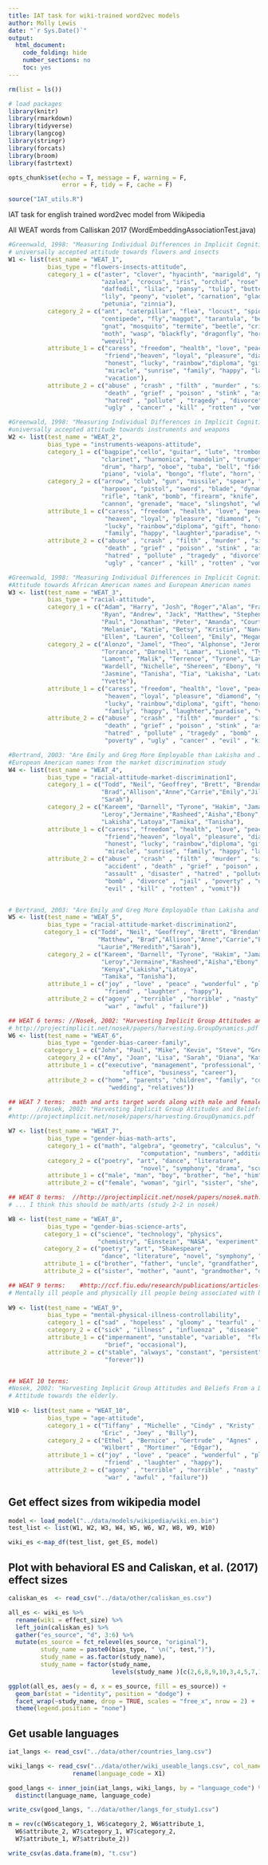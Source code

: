 ```yaml
---
title: IAT task for wiki-trained word2vec models
author: Molly Lewis 
date: "`r Sys.Date()`"
output: 
  html_document:
    code_folding: hide
    number_sections: no
    toc: yes
---
```

  
```r
rm(list = ls())

# load packages
library(knitr)
library(rmarkdown)
library(tidyverse)
library(langcog)
library(stringr)
library(forcats)
library(broom)
library(fastrtext)

opts_chunk$set(echo = T, message = F, warning = F, 
               error = F, tidy = F, cache = F)

source("IAT_utils.R")
```

IAT task for english trained word2vec model from Wikipedia

All WEAT words from Calliskan 2017 (WordEmbeddingAssociationTest.java)
```r
#Greenwald, 1998: "Measuring Individual Differences in Implicit Cognition: The Implicit Association Test" 
# universally accepted attitude towards flowers and insects
W1 <- list(test_name = "WEAT_1",
           bias_type = "flowers-insects-attitude",
           category_1 = c("aster", "clover", "hyacinth", "marigold", "poppy", 
                          "azalea", "crocus", "iris", "orchid", "rose", "bluebell",
                          "daffodil", "lilac", "pansy", "tulip", "buttercup", "daisy",
                          "lily", "peony", "violet", "carnation", "gladiola", "magnolia",
                          "petunia", "zinnia"),
           category_2 = c("ant", "caterpillar", "flea", "locust", "spider", "bedbug",
                          "centipede", "fly","maggot", "tarantula", "bee", "cockroach",
                          "gnat", "mosquito", "termite", "beetle", "cricket", "hornet",
                          "moth", "wasp", "blackfly", "dragonfly", "horsefly", "roach",
                          "weevil"),
           attribute_1 = c("caress", "freedom", "health", "love", "peace", "cheer",
                           "friend","heaven", "loyal", "pleasure", "diamond", "gentle", 
                           "honest", "lucky", "rainbow","diploma", "gift", "honor",
                           "miracle", "sunrise", "family", "happy", "laughter","paradise", 
                           "vacation"),
           attribute_2 = c("abuse" , "crash" , "filth" , "murder" , "sickness" , "accident" ,
                           "death" , "grief" , "poison" , "stink" , "assault" , "disaster" ,
                           "hatred" , "pollute" , "tragedy" , "divorce" , "jail" , "poverty" ,
                           "ugly" , "cancer" , "kill" , "rotten" , "vomit" , "agony" , "prison"))

#Greenwald, 1998: "Measuring Individual Differences in Implicit Cognition: The Implicit Association Test"
#universally accepted attitude towards instruments and weapons
W2 <- list(test_name = "WEAT_2",
           bias_type = "instruments-weapons-attitude",
           category_1 = c("bagpipe","cello", "guitar", "lute", "trombone", "banjo", 
                          "clarinet", "harmonica", "mandolin", "trumpet", "bassoon", 
                          "drum", "harp", "oboe", "tuba", "bell", "fiddle", "harpsichord",
                          "piano", "viola", "bongo", "flute", "horn", "saxophone", "violin" ),
           category_2 = c("arrow", "club", "gun", "missile", "spear", "axe", "dagger", 
                          "harpoon", "pistol", "sword", "blade", "dynamite", "hatchet", 
                          "rifle", "tank", "bomb", "firearm", "knife", "shotgun", "teargas",
                          "cannon", "grenade", "mace", "slingshot", "whip" ),
           attribute_1 = c("caress", "freedom", "health", "love", "peace", "cheer", "friend",
                           "heaven", "loyal", "pleasure", "diamond", "gentle", "honest", 
                           "lucky", "rainbow","diploma", "gift", "honor", "miracle", "sunrise",
                           "family", "happy", "laughter","paradise", "vacation"),
           attribute_2 = c("abuse" , "crash" , "filth" , "murder" , "sickness" , "accident" , 
                           "death" , "grief" , "poison" , "stink" , "assault" , "disaster" , 
                           "hatred" , "pollute" , "tragedy" , "divorce" , "jail" , "poverty" , 
                           "ugly" , "cancer" , "kill" , "rotten" , "vomit" , "agony" , "prison"))

#Greenwald, 1998: "Measuring Individual Differences in Implicit Cognition: The Implicit Association Test"
#Attitude towards African American names and European American names
W3 <- list(test_name = "WEAT_3",
           bias_type = "racial-attitude",
           category_1 = c("Adam", "Harry", "Josh", "Roger","Alan", "Frank", "Justin", 
                          "Ryan", "Andrew", "Jack", "Matthew", "Stephen", "Brad", "Greg",
                          "Paul", "Jonathan", "Peter", "Amanda", "Courtney", "Heather", 
                          "Melanie", "Katie", "Betsy", "Kristin", "Nancy", "Stephanie",
                          "Ellen", "Lauren", "Colleen", "Emily", "Megan", "Rachel"),
           category_2 = c("Alonzo", "Jamel", "Theo", "Alphonse", "Jerome", "Leroy", 
                          "Torrance", "Darnell", "Lamar", "Lionel", "Tyree", "Deion", 
                          "Lamont", "Malik", "Terrence", "Tyrone", "Lavon", "Marcellus",
                          "Wardell", "Nichelle", "Shereen", "Ebony", "Latisha", "Shaniqua",
                          "Jasmine", "Tanisha", "Tia", "Lakisha", "Latoya", "Yolanda", "Malika",
                          "Yvette"),
           attribute_1 = c("caress", "freedom", "health", "love", "peace", "cheer", "friend", 
                           "heaven", "loyal", "pleasure", "diamond", "gentle", "honest",
                           "lucky", "rainbow","diploma", "gift", "honor", "miracle", "sunrise", 
                           "family", "happy", "laughter","paradise", "vacation"),
           attribute_2 = c("abuse" , "crash" , "filth" , "murder" , "sickness" , "accident" ,
                           "death" , "grief" , "poison" , "stink" , "assault" , "disaster" ,
                           "hatred" , "pollute" , "tragedy" , "bomb" , "divorce" , "jail" ,
                           "poverty" , "ugly" , "cancer" , "evil" , "kill" , "rotten" , "vomit"))

#Bertrand, 2003: "Are Emily and Greg More Employable than Lakisha and Jamal? A Field Experiment on Labor Market Discrimination"
#European American names from the market discrimination study
W4 <- list(test_name = "WEAT_4",
           bias_type = "racial-attitude-market-discrimination1",
           category_1 = c("Todd", "Neil", "Geoffrey", "Brett", "Brendan", "Greg", "Matthew",
                          "Brad","Allison","Anne","Carrie","Emily","Jill","Laurie","Meredith",
                          "Sarah"),
           category_2 = c("Kareem", "Darnell", "Tyrone", "Hakim", "Jamal",
                          "Leroy","Jermaine","Rasheed","Aisha","Ebony","Keisha","Kenya",
                          "Lakisha","Latoya","Tamika", "Tanisha"),
           attribute_1 = c("caress", "freedom", "health", "love", "peace", "cheer", 
                           "friend","heaven", "loyal", "pleasure", "diamond", "gentle",
                           "honest", "lucky", "rainbow","diploma", "gift", "honor",
                           "miracle", "sunrise", "family", "happy", "laughter","paradise", "vacation"),
           attribute_2 = c("abuse" , "crash" , "filth" , "murder" , "sickness" ,
                           "accident" , "death" , "grief" , "poison" , "stink" ,
                           "assault" , "disaster" , "hatred" , "pollute" , "tragedy" ,
                           "bomb" , "divorce" , "jail" , "poverty" , "ugly" , "cancer" ,
                           "evil" , "kill" , "rotten" , "vomit"))


# Bertrand, 2003: "Are Emily and Greg More Employable than Lakisha and Jamal? A Field Experiment on Labor Market Discrimination"
W5 <- list(test_name = "WEAT_5",
           bias_type = "racial-attitude-market-discrimination2",
          category_1 = c("Todd", "Neil", "Geoffrey", "Brett", "Brendan", "Greg",
                         "Matthew", "Brad","Allison","Anne","Carrie","Emily","Jill",
                         "Laurie","Meredith","Sarah"),
           category_2 = c("Kareem", "Darnell", "Tyrone", "Hakim", "Jamal",
                          "Leroy","Jermaine","Rasheed","Aisha","Ebony","Keisha",
                          "Kenya","Lakisha","Latoya",
                          "Tamika", "Tanisha"),
           attribute_1 = c("joy" , "love" , "peace" , "wonderful" , "pleasure" ,
                           "friend" , "laughter" , "happy"),
           attribute_2 = c("agony" , "terrible" , "horrible" , "nasty" , "evil" , 
                           "war" , "awful" , "failure"))

## WEAT 6 terms: //Nosek, 2002: "Harvesting Implicit Group Attitudes and Beliefs From a Demonstration Web Site"
# http://projectimplicit.net/nosek/papers/harvesting.GroupDynamics.pdf
W6 <- list(test_name = "WEAT_6",
           bias_type = "gender-bias-career-family",
          category_1 = c("John", "Paul", "Mike", "Kevin", "Steve", "Greg", "Jeff", "Bill"),
           category_2 = c("Amy", "Joan", "Lisa", "Sarah", "Diana", "Kate", "Ann", "Donna"),
           attribute_1 = c("executive", "management", "professional", "corporation", "salary", 
                                "office", "business", "career"),
           attribute_2 = c("home", "parents", "children", "family", "cousins", "marriage", 
                            "wedding", "relatives"))

## WEAT 7 terms:  math and arts target words along with male and female attributes
#   	//Nosek, 2002: "Harvesting Implicit Group Attitudes and Beliefs From a Demonstration Web Site"
#http://projectimplicit.net/nosek/papers/harvesting.GroupDynamics.pdf

W7 <- list(test_name = "WEAT_7",
           bias_type = "gender-bias-math-arts",
           category_1 = c("math", "algebra", "geometry", "calculus", "equations",
                                     "computation", "numbers", "addition"),
           category_2 = c("poetry", "art", "dance", "literature",
                                     "novel", "symphony", "drama", "sculpture"),
           attribute_1 = c("male", "man", "boy", "brother", "he", "him", "his", "son"),
           attribute_2 = c("female", "woman", "girl", "sister", "she", "her", "hers", "daughter"))

## WEAT 8 terms:  //http://projectimplicit.net/nosek/papers/nosek.math.JPSP.2002.pdf 
# ... I think this should be math/arts (study 2-2 in nosek)

W8 <- list(test_name = "WEAT_8",
           bias_type = "gender-bias-science-arts",
          category_1 = c("science", "technology", "physics",
                         "chemistry", "Einstein", "NASA", "experiment", "astronomy"),
          category_2 = c("poetry", "art", "Shakespeare",
                          "dance", "literature", "novel", "symphony", "drama"),
          attribute_1 = c("brother", "father", "uncle", "grandfather", "son", "he", "his", "him"),
          attribute_2 = c("sister", "mother", "aunt", "grandmother", "daughter", "she", "hers", "her"))

## WEAT 9 terms:  	#http://ccf.fiu.edu/research/publications/articles-2010-present/jscp2011305484.pdf
# Mentally ill people and physically ill people being associated with being controllable or uncontrollable.      		
     		
W9 <- list(test_name = "WEAT_9",
           bias_type = "mental-physical-illness-controllability",
           category_1 = c("sad" , "hopeless" , "gloomy" , "tearful" , "miserable" , "depressed"),
           category_2 = c("sick" , "illness" , "influenza" , "disease" , "virus" , "cancer"),
           attribute_1 = c("impermanent", "unstable", "variable",  "fleeting", "short-term",
                           "brief", "occasional"),
           attribute_2 = c("stable", "always", "constant", "persistent", "chronic", "prolonged",
                           "forever"))


## WEAT 10 terms:  	
#Nosek, 2002: "Harvesting Implicit Group Attitudes and Beliefs From a Demonstration Web Site"
# Attitude towards the elderly.   		
     		
W10 <- list(test_name = "WEAT_10",
           bias_type = "age-attitude",
           category_1 = c("Tiffany" , "Michelle" , "Cindy" , "Kristy" , "Brad" ,
                          "Eric" , "Joey" , "Billy"),
           category_2 = c("Ethel" , "Bernice" , "Gertrude" , "Agnes" , "Cecil" , 
                          "Wilbert" , "Mortimer" , "Edgar"),
           attribute_1 = c("joy" , "love" , "peace" , "wonderful" , "pleasure" ,
                           "friend" , "laughter" , "happy"),
           attribute_2 = c("agony" , "terrible" , "horrible" , "nasty" , "evil" ,
                           "war" , "awful" , "failure"))
```

## Get effect sizes from wikipedia model
```r
model <- load_model("../data/models/wikipedia/wiki.en.bin")
test_list <- list(W1, W2, W3, W4, W5, W6, W7, W8, W9, W10)

wiki_es <-map_df(test_list, get_ES, model) 
```

## Plot with behavioral ES and Caliskan, et al. (2017) effect sizes
```r
caliskan_es  <- read_csv("../data/other/caliskan_es.csv")

all_es <- wiki_es %>%
  rename(wiki = effect_size) %>%
  left_join(caliskan_es) %>%
  gather("es_source", "d", 3:6) %>%
  mutate(es_source = fct_relevel(es_source, "original"),
         study_name = paste0(bias_type, " \n(", test,")"),
         study_name = as.factor(study_name),
         study_name = factor(study_name,
                             levels(study_name )[c(2,6,8,9,10,3,4,5,7,1)]))

ggplot(all_es, aes(y = d, x = es_source, fill = es_source)) +
  geom_bar(stat = "identity", position = "dodge") +
  facet_wrap(~study_name, drop = TRUE, scales = "free_x", nrow = 2) +
  theme(legend.position = "none")
```


## Get usable languages

```r
iat_langs <- read_csv("../data/other/countries_lang.csv")

wiki_langs <- read_csv("../data/other/wiki_useable_langs.csv", col_names = F) %>%
                  rename(language_code = X1)

good_langs <- inner_join(iat_langs, wiki_langs, by = "language_code") %>%
  distinct(language_name, language_code)

write_csv(good_langs, "../data/other/langs_for_study1.csv")
```

```r
m = rev(c(W6$category_1, W6$category_2, W6$attribute_1, 
  W6$attribute_2, W7$category_1, W7$category_2,
  W7$attribute_1, W7$attribute_2))

write_csv(as.data.frame(m), "t.csv")
```